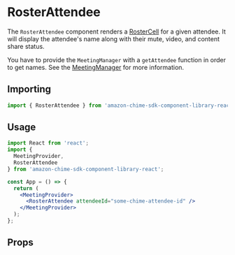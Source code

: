 
<Meta title="SDK Components/RosterAttendee" />

# RosterAttendee

The `RosterAttendee` component renders a [RosterCell](?path=/docs/ui-components-roster--page) for a given attendee. It will display the attendee's name along with their mute, video, and content share status.

You have to provide the `MeetingManager` with a `getAttendee` function in order to get names. See the [MeetingManager](?path=/docs/sdk-providers-meetingmanager--page) for more information.

## Importing

```javascript
import { RosterAttendee } from 'amazon-chime-sdk-component-library-react';
```

## Usage

```jsx
import React from 'react';
import {
  MeetingProvider,
  RosterAttendee
} from 'amazon-chime-sdk-component-library-react';

const App = () => {
  return (
    <MeetingProvider>
      <RosterAttendee attendeeId="some-chime-attendee-id" />
    </MeetingProvider>
  );
};
```

## Props

<ArgTypes of={RosterAttendee} />
